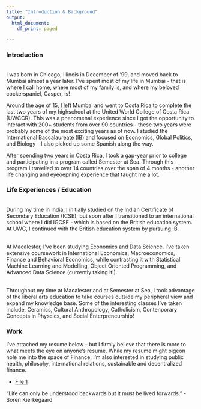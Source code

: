 ```yaml
---
title: "Introduction & Background"
output:   
  html_document: 
    df_print: paged

---
```





### Introduction 

<br> I was born in Chicago, Illinois in December of '99, and moved back to Mumbai almost a year later. I've spent most of my life in Mumbai - that is where I call home, where most of my family is, and where my beloved cockerspaniel, Casper, is! 

Around the age of 15, I left Mumbai and went to Costa Rica to complete the last two years of my highschool at the United World College of Costa Rica (UWCCR). This was a phenomenal experience since I got the opportunity to interact with 200+ students from over 90 countries - these two years were probably some of the most exciting years as of now. I studied the International Baccalaureate (IB) and focused on Economics, Global Politics, and Biology - I also picked up some Spanish along the way.

After spending two years in Costa Rica, I took a gap-year prior to college and participating in a program called Semester at Sea. Through this program I travelled to over 14 countries over the span of 4 months - another life changing and eyeoepning experience that taught me a lot. 



### Life Experiences / Education

<br> During my time in India, I initially studied on the Indian Certificate of Secondary Education (ICSE), but soon after I transitioned to an international school where I did IGCSE - which is based on the British education system. At UWC, I continued with the British education system by pursuing IB. 

<br> At Macalester, I've been studying Economics and Data Science. I've taken extensive coursework in International Economics, Macroeconomics, Finance and Behavioral Economics, while contrasting it with Statistical Machine Learning and Modelling, Object Oriented Programming, and Advanced Data Science (currently taking it!). 

<br> Throughout my time at Macalester and at Semester at Sea, I took advantage of the liberal arts education to take courses outside my peripheral view and expand my knowledge base. Some of the interesting classes I've taken include, Ceramics, Cultural Anthropology, Catholicism, Contenporary Concepts in Physcics, and Social Enterpreneurship! 



### Work 


I've attached my resume below - but I firmly believe that there is more to what meets the eye on anyone's resume. While my resume might pigeon hole me into the space of Finance, I'm also interested in studying public health, philosphy, international relations, sustainable and decentralized finance.


* [File 1](content/Aaron_Salot_Resume.html)  


"Life can only be understood backwards but it must be lived forwards." - Soren Kierkegaard

